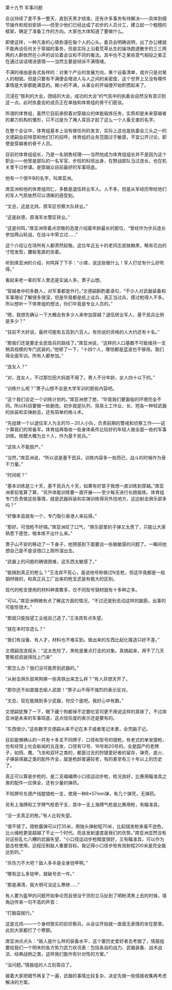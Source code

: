 

第十九节 军事问题

会议持续了差不多一整天，直到天黑才结束。还有许多事务有待解决――具体到细节操作和规划安排――但至少他们已经达成了初步的人员分工，建立起一个粗糙的框架，确定了准备工作的方向。大家也大体知道了要做什么。

即使这样，一种亢奋的心情弥漫在每个人的心头。委员会明确说明，出了办公楼就不能再谈任何关于穿越的事务，但是实际上沿着荒草丛生的操场跑道散步的三三两两的人群依然在小声的谈论着会议和不同的看法。其中也不乏某些意气相投之辈正在通过谈话增进感情――当然主要是倾诉不满情绪。

不满的缘由是各式各样的：对某个产业的发展方向，某个设备清单，或许只是对某人的相貌。但是只要有不满便会增进人与人之间的亲密度，这个世界上又没有哪件事情是大家都能满意的。微小的不满，从事业的开端便开始积攒起来了。

沉浸在“胜利的大会，团结的大会，成功的大会”的气氛中的执委会自然没有意识到这一点。此时执委会的成员正在单独和体育组的骨干们密谈。

所谓的体育组，虽然它目前承担着对穿越众的体能锻炼任务，实质却是未来穿越者的暴力机构的雏形，只不过是为了掩人耳目才起了这么一个人畜无害的名字。

在整个会议中，体育组基本上没有做任何的发言，实际上这也是执委会三头之一的文德嗣会前特意和他们打的招呼。体育组的业务范围过于敏感，不宜公开讨论，即使是穿越者的骨干人员。

目前的体育组组长，乃是一名销售经理――当然他成为体育组组长并不是因为这个职业――他曾是部队的一名军官，步校的科班出身，在野战部队当过连长，也在机关里干过参谋。是穿越众目前最好的军事班底。

他有一个很牛B的名字，叫席亚洲。

席亚洲和他的体育组同仁，多数是退伍转业军人。人不多，但是从军经历带给他们的军人气质依然可以清晰的感受到。

“文总，这是北炜，原军区侦察大队转业。”

“这是赵德，原海军水警区转业。”

“这是何鸣，”席亚洲带着点崇敬的态度介绍着年龄最长的那位，“曾经作为步兵连长参加两山轮战，在战斗中荣立过……”

这个介绍让在场所有人都肃然起敬。这位年近五十的老同志皮肤黝黑，略有花白的寸短发型，腰板笔直的坐着。

听到席亚洲的介绍，何鸣挥了下手：“小席，说这些做什么！军人打仗有什么好吹得。”

看起来老一辈的军人里还是实诚人多。萧子山想。

“穿越者中的多数人，对军事都是外行。”文德嗣斟酌着语句，“不少人对武器装备和军事理论了解很多很深，但是毕竟都是纸上谈兵，真正当过兵，摸过枪得人不多。所以想听一下体育组的想法，你们毕竟是专业人员的。”

“嗯，我想先确认一下大概会有多少人来参加穿越？退伍转业军人、基干民兵比例是多少？”

“目前不大好说，最终可能有五百到六百人。有你说的资格的人大约还有十名。”

“那我们还是要走全民皆兵的路线了。”席亚洲说，“这样的人口基数不可能维持一支稍具规模的专门武装的。”他顿了一下，“十四个人，哪怕都是蓝波也不够用。我们得全面军训。所有人都参加。”

“连女人？”

“对，连女人，不过那位田大妈就不用了。男人不分年龄，女人四十以下的。”

“训练什么呢？”萧子山想不会是大学军训的那些内容吧。

“这个我们会定一个训练计划的。”席亚洲想了想，“毕竟我们要面临的环境完全不同。所以科目要做一些删改。初步就是队列、简易土工作业、长、短各一种轻武器的拆装和实弹射击，还有简单的格斗术。

“先组建一个以退伍军人为主的15－20人小队，负责前期的警戒和侦察工作――这个算我们的常备军。体育组再吸收一些身体条件比较好的年轻人做全面一些的军事训练。规模大概为五十人，作为基干民兵。”

“这些人不能脱产。”

“当然，”席亚洲说，“所以说是基干民兵，训练内容多一些而已，战斗的时候作为骨干力量。”

“时间呢？”

“基本训练是三十天，基干民兵九十天，如果有好苗子我想一直训练到穿越。”席亚洲拿铅笔算了算，“另外体能训练要一直开展――至少每天进行长跑锻炼。体育组专门负责做这些事情，就是武器拆装和实弹训练得另外找地方，这边射击俱乐部多吗？”

“好像本县就有一个，专门吸引香港人来玩得。”

“那好。可惜枪不好搞。”席亚洲叹了口气，“俱乐部里的子弹又太贵了，只能让大家熟悉下感觉，根本练不出什么来。”

萧子山不安的移动了一下身子，他预感到下面要谈一些极敏感的问题了。一瞬间他想自己是不是该借口上厕所溜出去。

“武器上的问题的确很困难，这东西太敏感了。”

“能搞到真正的枪么？”王洛宾不死心，虽说他号称做过N支枪，但这毕竟都是一般钢材做的，和真正兵工厂出来的枪支还是有极大的区别。

现代的枪支使用的材料种类繁多，仅不同型号钢材就有十多种之多。

“可以。”席亚洲稍微有点了解这方面的情况，“不过还是别去动这样的脑筋，出事的可能性很大。”

“那就只能指望工业组自己造了。”王洛宾有点失望。

“就在本时空造么？”

“我们有设备、有人才，材料也不难买到。做出来的东西比起化隆造只好不差。”

文德嗣连连摇头：“这太危险了，黑枪是重点打击的对象。真搞起来，用不了几天警察叔叔就得找上门来”

“那怎么办？我们没可能弄到武器的。”

“从射击俱乐部用狗换一些真铁出来怎么样？”有人异想天开了。

“那你还不如直接去偷人武部！”萧子山不得不强烈的表示反对。

“文总，现在能搞到多少武器，你交个底吧。我好心中有数。”

文德嗣犹豫了一下，眼下藏个狗都保不定要吃官司更不用说这样的真铁了。不过席亚洲是未来的军事班底，这点信任度的表示还是要有的。

“东西很少。”这些数字文德嗣从来不记在本子或者笔记本里，全凭脑子记。

目前能够确认的一共有十多支不同牌子、口径和型号的猎枪，有老式的单发猎枪，也有经常上社会新闻的五连发，口径有12号、16号和20号的。全是国产的老牌子，如鸽、鹰、飞龙和双环之类的，都是过去的狩猎爱好者的留存，弹壳、底火、子弹装填器之类的配件齐全，就是枪龄普遍较老，有的甚至有三十年以上的历史了。

真正可以算是步枪的，是二支峨嵋牌小口径运动步枪，枪况良好，比赛用瞄准具之类的配件一应俱全，还有少量的弹药。

不知牌号东德产线膛猎枪一支，使用一种8*57mm弹，有几个弹壳，无弹药。

另有上海牌和工字牌气枪若干支，其中一支上海牌气枪是比赛用枪，有瞄准具。

“没一支真正的枪。”有人比较失望。

“很不错了。猎枪霰弹可以打35米，用独头弹射程70米，比起燧发枪来毫不逊色，比火绳枪更是超越了不止一个时代。而且发射速度是我们的优势。”席亚洲显然没有对这些乱七八糟的武器失望，“小口径运动步枪精度很好，又有瞄准具，可以作为狙击枪使用，远程压制敌人重要目标。我记得小口径步枪有效射程200米是完全能达到的。”

“杀伤力不大吧？敌人多半是全身铠甲啊。”

“哪有这么多铠甲，就破号衣一件。”

“那是满清，我大明可没这么寒碜……”

有人要为盔甲的问题开始争论而且很没干货的立马扯到了明粉清黑上去的时候，墙角边传来一句不高的声音：

“打脑袋就行。”

这是北炜――一个身材敦实的前侦察兵，从会议开始就一直面无表情的坐在那里。此刻大家都打了个寒颤。

席亚洲点点头：“敌人是什么样的装备水平，这个要历史爱好者去考据了，情报组要给我们一个明末的各方势力武力状况表：包括各自的战力、武器装备、战术战法、经典战例之类，这样我们能作有针对性的方案。”

“没问题。”情报组的人立刻答应了。

接着大家把细节再复了一遍，武器的事情比较复杂，决定先做一些情报收集再考虑解决的方案。

